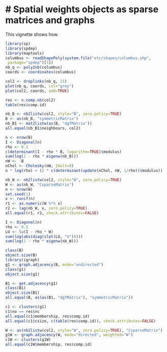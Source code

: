 <!--
%\VignetteEngine{knitr::knitr}
%\VignetteIndexEntry{Spatial weights objects as sparse matrices and graphs}
-->
# Spatial weights objects as sparse matrices and graphs
======================================================
This vignette shows how.

```r
library(sp)
library(spdep)
library(maptools)
columbus <- readShapePoly(system.file("etc/shapes/columbus.shp",
 package="spdep")[1])
nb_q <- poly2nb(columbus)
coords <- coordinates(columbus)
```

```r
col2 <- droplinks(nb_q, 21)
plot(nb_q, coords, col="grey")
plot(col2, coords, add=TRUE)
```

```r
res <- n.comp.nb(col2)
table(res$comp.id)
```


```r
nb_B <- nb2listw(col2, style="B", zero.policy=TRUE)
B <- as(nb_B, "symmetricMatrix")
nb_B1 <- mat2listw(as(B, "dgTMatrix"))
all.equal(nb_B1$neighbours, col2)
```


```r
n <- nrow(B)
I <- Diagonal(n)
rho <- 0.1
c(determinant(I - rho * B, logarithm=TRUE)$modulus)
sum(log(1 - rho * eigenw(nb_B)))
nW <- -B
nChol <- Cholesky(nW, Imult=8)
n * log(rho) + (2 * c(determinant(update(nChol, nW, 1/rho))$modulus))
```



```r
nb_W <- nb2listw(col2, style="W", zero.policy=TRUE)
W <- as(nb_W, "CsparseMatrix")
n <- nrow(W)
set.seed(1)
x <- runif(n)
r1 <- as.numeric(W %*% x)
r2 <- lag(nb_W, x, zero.policy=TRUE)
all.equal(r1, r2, check.attributes=FALSE)
```



```r
I <- Diagonal(n)
rho <- 0.5
LU <- lu(I - rho * W)
sum(log(abs(diag(slot(LU, "U")))))
sum(log(1 - rho * eigenw(nb_W)))
```


```r
class(B)
object.size(B)
library(igraph)
g1 <- graph.adjacency(B, mode="undirected")
class(g1)
object.size(g1)
```


```r
B1 <- get.adjacency(g1)
class(B1)
object.size(B1)
all.equal(B, as(as(B1, "dgTMatrix"), "symmetricMatrix"))
```

```r
c1 <- clusters(g1)
c1$no == res$nc
all.equal(c1$membership, res$comp.id)
all.equal(c1$csize, c(table(res$comp.id)), check.attributes=FALSE)
```

```r
W <- as(nb2listw(col2, style="W", zero.policy=TRUE), "CsparseMatrix")
g1W <- graph.adjacency(W, mode="directed", weighted="W")
c1W <- clusters(g1W)
all.equal(c1W$membership, res$comp.id)
```


```r
```

```r
```

```r
```

```r
```

```r
```

```r
```

```r
```

```r
```

```r
```

```r
```

```r
```

```r
```

```r
```

